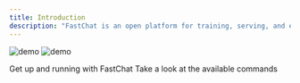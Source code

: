 ```yaml
---
title: Introduction
description: "FastChat is an open platform for training, serving, and evaluating large language model based chatbots."
---
```


<img
  className="block dark:hidden"
  src="https://github.com/lm-sys/FastChat/raw/main/assets/demo_narrow.gif"
  alt="demo"
/>
<img
  className="hidden dark:block"
  src="https://github.com/lm-sys/FastChat/raw/main/assets/demo_narrow.gif"
  alt="demo"
/>


<CardGroup cols={2}>
  <Card
    title="Get Started"
    icon="keyboard"
    href="/quickstart"
  >
    Get up and running with FastChat
  </Card>
  <Card
    title="Commands"
    icon="hand"
    href="/commands"
  >
    Take a look at the available commands
  </Card>
</CardGroup>
